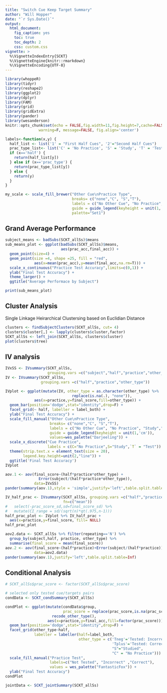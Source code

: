 ```yaml
---
title: "Switch Cue Keep Target Summary"
author: "Will Hopper"
date: "`r Sys.Date()`"
output: 
  html_document:
    fig_caption: yes
    toc: true
    toc_depth: 2
    css: custom.css
vignette: >
  %\VignetteIndexEntry{SCKT}
  %\VignetteEngine{knitr::rmarkdown}
  %\VignetteEncoding{UTF-8}
---
```


```r
library(whoppeR)
library(tidyr)
library(reshape2)
library(ggplot2)
library(dplyr)
library(FAM)
library(grid)
library(gridExtra)
library(pander)
library(wesanderson)
knitr::opts_chunk$set(echo = FALSE,fig.width=11,fig.height=7,cache=FALSE, 
               warning=F, message=FALSE, fig.align='center')
```

```r
labels<-function(x,y) {
  half_list <- list('1' = "First Half Cues", '2'="Second Half Cues")
  prac_type_list<- list('C' = 'No Practice', 'S' = 'Study', 'T' = 'Test')
  if (x=='half') {
    return(half_list[y])
  } else if (x=='prac_type') {
    return(prac_type_list[y])
  } else {
    return(y)
  }
}

my_scale <- scale_fill_brewer("Other Cue\nPractice Type",
                              breaks= c("none","C", "S","T"),
                              labels = c("No Other Cue", "No Practice", "Study","Test"),
                              guide = guide_legend(keyheight = unit(1,'cm')),
                              palette="Set1")
```

## Grand Average Performance
```r
subject_means <- badSubs(SCKT_allSs)$means
sub_means_plot <- ggplot(badSubs(SCKT_allSs)$means,
                         aes(prac_acc,final_acc)) +
  geom_point(size=4) +
  geom_point(size =4, shape =25, fill = "red",
             aes(x=mean(prac_acc),y=mean(final_acc,na.rm=T))) + 
  scale_x_continuous("Practice Test Accuracy",limits=c(0,1)) +
  ylab("Final Test Accuracy") +
  theme_larger() +
  ggtitle("Average Performace by Subject")

print(sub_means_plot)
```

## Cluster Analysis
Single Linkage Heirarchical Clustersing based on Euclidian Distance 
```r
clusters <- findSubjectClusters(SCKT_allSs, cut= 4)
clusters$cluster[,] <- lapply(clusters$cluster,factor)
SCKT_allSs <- left_join(SCKT_allSs, clusters$cluster)
plot(clusters$tree)
```

## IV analysis
```r
IVxSS <- IVsummary(SCKT_allSs,
                   grouping.vars =c("subject","half","practice","other_type"))
IV <- IVsummary(SCKT_allSs,
                grouping.vars =c("half","practice","other_type"))

IVplot <- ggplot(mutate(IV, other_type = as.character(other_type) %>%
                              replace(is.na(.), "none")),
             aes(x=practice,y=final_score,fill=other_type)) +
  geom_bar(position='dodge',stat="identity",drop=F) +
  facet_grid(~ half, labeller = label_both) +
  ylab("Final Test Accuracy") +
  scale_fill_manual("Other Cue\nPractice Type",
                    breaks= c("none","C", "S","T"),
                    labels = c("No Other Cue", "No Practice", "Study","Test"),
                    guide = guide_legend(keyheight = unit(1,'cm')),
                    values=wes_palette("Darjeeling")) + 
  scale_x_discrete("Cue Practice",
                   labels = c(C="No Practice",S="Study",`T` = "Test")) + 
  theme(strip.text.x = element_text(size = 20),
        legend.key.height=unit(2,"line")) +
  ggtitle('Final Test Accuracy')
IVplot 
```

```r
aov.1 <- aov(final_score~(half*practice*other_type) + 
               Error(subject/(half*practice*other_type)),
             data=IVxSS)
pander(summary(aov.1),style = 'simple',justify='left',table.split.table=Inf)
```

```r
IV_half_prac <- IVsummary(SCKT_allSs, grouping.vars =c("half","practice"),
                          fn=c("mean"))  
#   select(-prac_score_sd,sd=final_score_sd) %>%
#   mutate(CI_range = sd/(sqrt(n)*qt(.975,n-1)))
half_prac_plot <- IVplot %+% IV_half_prac +
  aes(x=practice,y=final_score, fill= NULL)
half_prac_plot

```

```r
aov2.data <- SCKT_allSs %>% filter(repeating=='N') %>%
  group_by(subject,half, practice, other_type) %>%
  summarise(final_score = mean(final_score))
aov.2 <- aov(final_score~(half*practice)+Error(subject/(half*practice)),
             data=aov2.data)
pander(summary(aov.1),justify='left',table.split.table=Inf)
```

## Conditional Analysis
```r
# SCKT_allSs$prac_score <- factor(SCKT_allSs$prac_score)

# selected only tested cue/targets pairs
condData <- SCKT_condSummary(SCKT_allSs)

condPlot <- ggplot(mutate(condData$group,
                          prac_score = replace(prac_score,is.na(prac_score),-1)) %>%
                     recode_other_type(),
                   aes(x=practice,y=final_acc,fill=factor(prac_score))) +
  geom_bar(position='dodge',stat="identity",drop=F) +
  facet_grid(other_type~half,
             labeller = labeller(half=label_both,
                                 other_type = c('Tneg'='Tested: Incorrect',
                                                'Tplus'='Tested: Correct',
                                                "S"="Studied",
                                                "C" = "No Practice"))) +
  scale_fill_manual("Practice Test",
                    labels=c("Not Tested", "Incorrect" ,"Correct"),
                    values = wes_palette("FantasticFox")) + 
  ylab("Final Test Accuracy")
condPlot
```


```r
jointData <- SCKT_jointSummary(SCKT_allSs)

```
